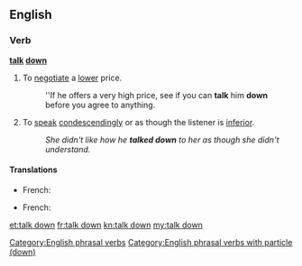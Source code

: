 ==English==

===Verb===
'''[[talk]] [[down]]'''
# {{context|idiomatic}} To [[negotiate]] a [[lower]] price.
#: ''If he offers a very high price, see if you can '''talk''' him '''down''' before you agree to anything.
# {{context|idiomatic}} To [[speak]] [[condescendingly]] or as though the listener is [[inferior]].
#: ''She didn't like how he '''talked down''' to her as though she didn't understand.''
====Translations====
{{trans-top|negociate}}
* French: {{t+|fr|marchander}}
{{trans-mid}}
{{trans-bottom}}
{{trans-top|patronize}}
* French: {{t+|fr|prendre de haut}}
{{trans-mid}}
{{trans-bottom}}

[[Category:English phrasal verbs]]
[[Category:English phrasal verbs with particle (down)]]

[[et:talk down]]
[[fr:talk down]]
[[kn:talk down]]
[[my:talk down]]